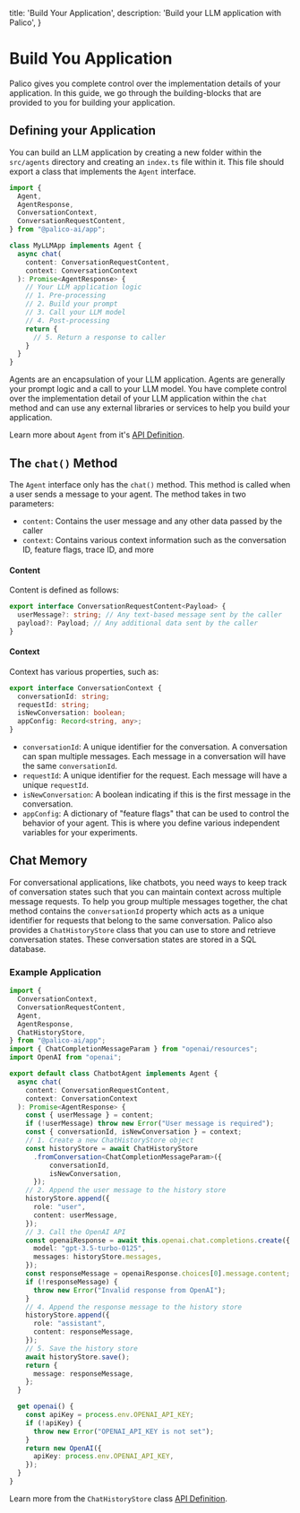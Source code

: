   title: 'Build Your Application',
  description: 'Build your LLM application with Palico',
}

# Build You Application
Palico gives you complete control over the implementation details of your application. In this guide, we go through the building-blocks that are provided to you for building your application.

## Defining your Application
You can build an LLM application by creating a new folder within the `src/agents` directory and creating an `index.ts` file within it. This file should export a class that implements the `Agent` interface.

```typescript {{title: "src/agents/my_agent/index.ts"}}
import {
  Agent,
  AgentResponse,
  ConversationContext,
  ConversationRequestContent,
} from "@palico-ai/app";

class MyLLMApp implements Agent {
  async chat(
    content: ConversationRequestContent,
    context: ConversationContext
  ): Promise<AgentResponse> {
    // Your LLM application logic
    // 1. Pre-processing
    // 2. Build your prompt
    // 3. Call your LLM model
    // 4. Post-processing
    return {
      // 5. Return a response to caller
    }
  }
}
```

Agents are an encapsulation of your LLM application. Agents are generally your prompt logic and a call to your LLM model. You have complete control over the implementation detail of your LLM application within the `chat` method and can use any external libraries or services to help you build your application.

Learn more about `Agent` from it's [API Definition](https://palico-ai.github.io/palico-ai/interfaces/_palico_ai_app.Agent.html).

## The `chat()` Method
The `Agent` interface only has the `chat()` method. This method is called when a user sends a message to your agent. The method takes in two parameters:
- `content`: Contains the user message and any other data passed by the caller
- `context`: Contains various context information such as the conversation ID, feature flags, trace ID, and more

#### Content
Content is defined as follows:
```typescript
export interface ConversationRequestContent<Payload> {
  userMessage?: string; // Any text-based message sent by the caller
  payload?: Payload; // Any additional data sent by the caller
}
```

#### Context
Context has various properties, such as:
```typescript
export interface ConversationContext {
  conversationId: string;
  requestId: string;
  isNewConversation: boolean;
  appConfig: Record<string, any>;
}
```
- `conversationId`: A unique identifier for the conversation. A conversation can span multiple messages. Each message in a conversation will have the same `conversationId`.
- `requestId`: A unique identifier for the request. Each message will have a unique `requestId`.
- `isNewConversation`: A boolean indicating if this is the first message in the conversation.
- `appConfig`: A dictionary of "feature flags" that can be used to control the behavior of your agent. This is where you define various independent variables for your experiments.

## Chat Memory
For conversational applications, like chatbots, you need ways to keep track of conversation states such that you can maintain context across multiple message requests. To help you group multiple messages together, the chat method contains the `conversationId` property which acts as a unique identifier for requests that belong to the same conversation. Palico also provides a `ChatHistoryStore` class that you can use to store and retrieve conversation states. These conversation states are stored in a SQL database.

### Example Application
```typescript {{title: "src/agents/chatbot_agent/index.ts"}}
import {
  ConversationContext,
  ConversationRequestContent,
  Agent,
  AgentResponse,
  ChatHistoryStore,
} from "@palico-ai/app";
import { ChatCompletionMessageParam } from "openai/resources";
import OpenAI from "openai";

export default class ChatbotAgent implements Agent {
  async chat(
    content: ConversationRequestContent,
    context: ConversationContext
  ): Promise<AgentResponse> {
    const { userMessage } = content;
    if (!userMessage) throw new Error("User message is required");
    const { conversationId, isNewConversation } = context;
    // 1. Create a new ChatHistoryStore object
    const historyStore = await ChatHistoryStore
      .fromConversation<ChatCompletionMessageParam>({
          conversationId,
          isNewConversation,
      });
    // 2. Append the user message to the history store
    historyStore.append({
      role: "user",
      content: userMessage,
    });
    // 3. Call the OpenAI API
    const openaiResponse = await this.openai.chat.completions.create({
      model: "gpt-3.5-turbo-0125",
      messages: historyStore.messages,
    });
    const responseMessage = openaiResponse.choices[0].message.content;
    if (!responseMessage) {
      throw new Error("Invalid response from OpenAI");
    }
    // 4. Append the response message to the history store
    historyStore.append({
      role: "assistant",
      content: responseMessage,
    });
    // 5. Save the history store
    await historyStore.save();
    return {
      message: responseMessage,
    };
  }

  get openai() {
    const apiKey = process.env.OPENAI_API_KEY;
    if (!apiKey) {
      throw new Error("OPENAI_API_KEY is not set");
    }
    return new OpenAI({
      apiKey: process.env.OPENAI_API_KEY,
    });
  }
}
```
Learn more from the `ChatHistoryStore` class [API Definition](https://palico-ai.github.io/palico-ai/classes/_palico_ai_app.ChatHistoryStore.html).
